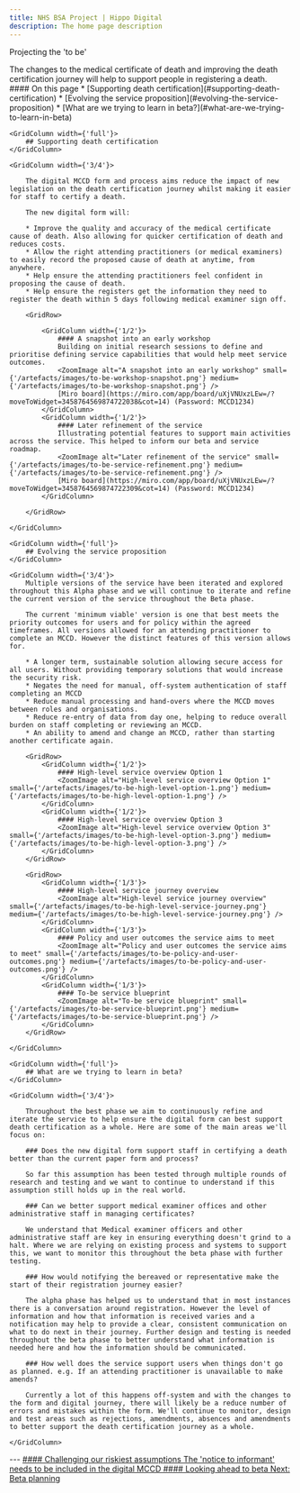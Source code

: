 ```yaml
---
title: NHS BSA Project | Hippo Digital
description: The home page description
---
```


<Heading caption='Looking ahead to beta' tag='h1'>Projecting the 'to be'</Heading>

<GridRow>
    <GridColumn width={'2/3'}>
        <LeadParagraph>
            The changes to the medical certificate of death and improving the death certification journey will help to support people in registering a death.
        </LeadParagraph>
    </GridColumn>
    <GridColumn width={'1/3'}>
        <nav className="in-page-nav">
            #### On this page
            * [Supporting death certification](#supporting-death-certification)
            * [Evolving the service proposition](#evolving-the-service-proposition)
            * [What are we trying to learn in beta?](#what-are-we-trying-to-learn-in-beta)
        </nav>
    </GridColumn>
</GridRow>

<GridRow>

    <GridColumn width={'full'}>
        ## Supporting death certification
    </GridColumn>

    <GridColumn width={'3/4'}>

        The digital MCCD form and process aims reduce the impact of new legislation on the death certification journey whilst making it easier for staff to certify a death.

        The new digital form will:

        * Improve the quality and accuracy of the medical certificate cause of death. Also allowing for quicker certification of death and reduces costs.
        * Allow the right attending practitioners (or medical examiners) to easily record the proposed cause of death at anytime, from anywhere.
        * Help ensure the attending practitioners feel confident in proposing the cause of death.
        * Help ensure the registers get the information they need to register the death within 5 days following medical examiner sign off.

        <GridRow>

            <GridColumn width={'1/2'}>
                #### A snapshot into an early workshop  
                Building on initial research sessions to define and prioritise defining service capabilities that would help meet service outcomes.    
                <ZoomImage alt="A snapshot into an early workshop" small={'/artefacts/images/to-be-workshop-snapshot.png'} medium={'/artefacts/images/to-be-workshop-snapshot.png'} />
                [Miro board](https://miro.com/app/board/uXjVNUxzLEw=/?moveToWidget=3458764569874722038&cot=14) (Password: MCCD1234)
            </GridColumn>
            <GridColumn width={'1/2'}>
                #### Later refinement of the service  
                Illustrating potential features to support main activities across the service. This helped to inform our beta and service roadmap.
                <ZoomImage alt="Later refinement of the service" small={'/artefacts/images/to-be-service-refinement.png'} medium={'/artefacts/images/to-be-service-refinement.png'} />
                [Miro board](https://miro.com/app/board/uXjVNUxzLEw=/?moveToWidget=3458764569874722309&cot=14) (Password: MCCD1234)
            </GridColumn>
        
        </GridRow>

    </GridColumn>

</GridRow>

<GridRow>

    <GridColumn width={'full'}>
        ## Evolving the service proposition
    </GridColumn>

    <GridColumn width={'3/4'}>
        Multiple versions of the service have been iterated and explored throughout this Alpha phase and we will continue to iterate and refine the current version of the service throughout the Beta phase.

        The current 'minimum viable' version is one that best meets the priority outcomes for users and for policy within the agreed timeframes. All versions allowed for an attending practitioner to complete an MCCD. However the distinct features of this version allows for.

        * A longer term, sustainable solution allowing secure access for all users. Without providing temporary solutions that would increase the security risk.
        * Negates the need for manual, off-system authentication of staff completing an MCCD
        * Reduce manual processing and hand-overs where the MCCD moves between roles and organisations.
        * Reduce re-entry of data from day one, helping to reduce overall burden on staff completing or reviewing an MCCD.
        * An ability to amend and change an MCCD, rather than starting another certificate again.

        <GridRow>
            <GridColumn width={'1/2'}>
                #### High-level service overview Option 1
                <ZoomImage alt="High-level service overview Option 1" small={'/artefacts/images/to-be-high-level-option-1.png'} medium={'/artefacts/images/to-be-high-level-option-1.png'} />
            </GridColumn>
            <GridColumn width={'1/2'}>
                #### High-level service overview Option 3
                <ZoomImage alt="High-level service overview Option 3" small={'/artefacts/images/to-be-high-level-option-3.png'} medium={'/artefacts/images/to-be-high-level-option-3.png'} />
            </GridColumn>
        </GridRow>
        
        <GridRow>
            <GridColumn width={'1/3'}>
                #### High-level service journey overview
                <ZoomImage alt="High-level service journey overview" small={'/artefacts/images/to-be-high-level-service-journey.png'} medium={'/artefacts/images/to-be-high-level-service-journey.png'} />
            </GridColumn>
            <GridColumn width={'1/3'}>
                #### Policy and user outcomes the service aims to meet
                <ZoomImage alt="Policy and user outcomes the service aims to meet" small={'/artefacts/images/to-be-policy-and-user-outcomes.png'} medium={'/artefacts/images/to-be-policy-and-user-outcomes.png'} />
            </GridColumn>
            <GridColumn width={'1/3'}>
                #### To-be service blueprint
                <ZoomImage alt="To-be service blueprint" small={'/artefacts/images/to-be-service-blueprint.png'} medium={'/artefacts/images/to-be-service-blueprint.png'} />
            </GridColumn>
        </GridRow>

    </GridColumn>

</GridRow>

<GridRow>

    <GridColumn width={'full'}>
        ## What are we trying to learn in beta?
    </GridColumn>

    <GridColumn width={'3/4'}>

        Throughout the best phase we aim to continuously refine and iterate the service to help ensure the digital form can best support death certification as a whole. Here are some of the main areas we'll focus on:

        ### Does the new digital form support staff in certifying a death better than the current paper form and process? 

        So far this assumption has been tested through multiple rounds of research and testing and we want to continue to understand if this assumption still holds up in the real world.

        ### Can we better support medical examiner offices and other administrative staff in managing certificates?

        We understand that Medical examiner officers and other administrative staff are key in ensuring everything doesn't grind to a halt. Where we are relying on existing process and systems to support this, we want to monitor this throughout the beta phase with further testing.

        ### How would notifying the bereaved or representative make the start of their registration journey easier?

        The alpha phase has helped us to understand that in most instances there is a conversation around registration. However the level of information and how that information is received varies and a notification may help to provide a clear, consistent communication on what to do next in their journey. Further design and testing is needed throughout the beta phase to better understand what information is needed here and how the information should be communicated.

        ### How well does the service support users when things don't go as planned. e.g. If an attending practitioner is unavailable to make amends?

        Currently a lot of this happens off-system and with the changes to the form and digital journey, there will likely be a reduce number of errors and mistakes within the form. We'll continue to monitor, design and test areas such as rejections, amendments, absences and amendments to better support the death certification journey as a whole.

    </GridColumn>

</GridRow>

<GridRow>
    <GridColumn width={'full'}>
        ---
    </GridColumn>
</GridRow>
<GridRow>
    <GridColumn width={'1/2'}>
        <a className="previous-page" href="/assumptions/assumption-4">
            #### Challenging our riskiest assumptions
            The 'notice to informant' needs to be included in the digital MCCD
        </a>
    </GridColumn>
    <GridColumn width={'1/2'}>
        <a className="next-page" href="/beta/planning">
            #### Looking ahead to beta
            Next: <span>Beta planning</span>
        </a>
    </GridColumn>
</GridRow>